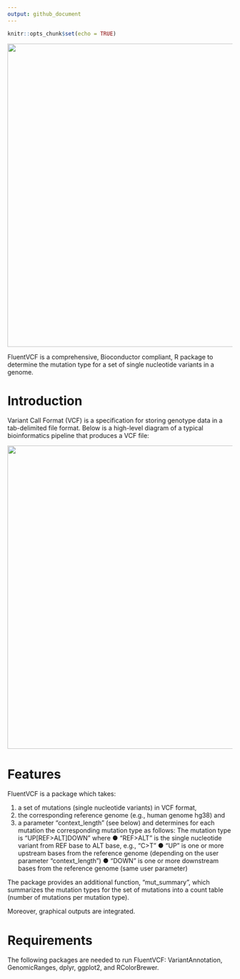 ---
output: github_document
---

```{r setup, include=FALSE}
knitr::opts_chunk$set(echo = TRUE)
```

![](images/FluentVCF.png){width="679"}

FluentVCF is a comprehensive, Bioconductor compliant, R package to determine the mutation type for a set of single nucleotide variants in a genome.

# Introduction


Variant Call Format (VCF) is a specification for storing genotype data in a tab-delimited file format. Below is a high-level diagram of a typical bioinformatics pipeline that produces a VCF file:

![](images/VCFlux.png){width="679"}


# Features

FluentVCF is a package which takes:

1. a set of mutations (single nucleotide variants) in VCF format,
2. the corresponding reference genome (e.g., human genome hg38) and
3. a parameter “context_length” (see below)
and determines for each mutation the corresponding mutation type as follows:
The mutation type is “UP[REF>ALT]DOWN” where
● “REF>ALT” is the single nucleotide variant from REF base to ALT base, e.g., “C>T”
● “UP” is one or more upstream bases from the reference genome (depending on the user
parameter “context_length”)
● “DOWN” is one or more downstream bases from the reference genome (same user
parameter)

The package provides an additional function, "mut_summary", which summarizes 
the mutation types for the set of mutations into a count table 
(number of mutations per mutation type).

Moreover, graphical outputs are integrated. 

# Requirements
The following packages are needed to run FluentVCF: 
VariantAnnotation, GenomicRanges, dplyr, ggplot2, and RColorBrewer.

